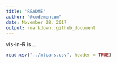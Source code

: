 ```yaml
---
title: "README"
author: "@codementum"
date: November 28, 2017
output: rmarkdown::github_document
---
```

 
vis-in-R is ...

```r
read.csv("../mtcars.csv", header = TRUE)
```

 
